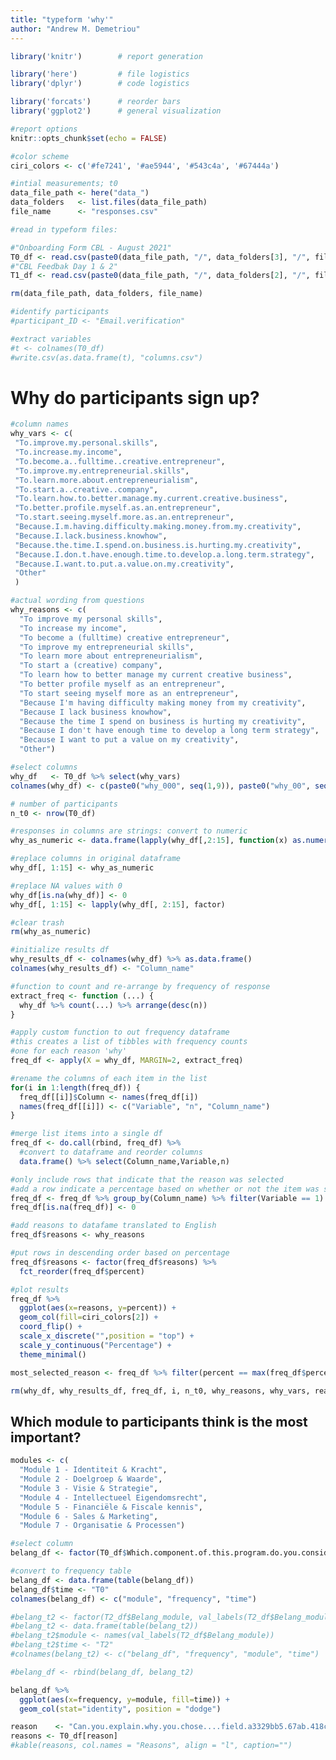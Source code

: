 ```yaml
---
title: "typeform 'why'"
author: "Andrew M. Demetriou"
---
```


```r
library('knitr')        # report generation

library('here')         # file logistics
library('dplyr')        # code logistics

library('forcats')      # reorder bars
library('ggplot2')      # general visualization

#report options
knitr::opts_chunk$set(echo = FALSE)

#color scheme
ciri_colors <- c('#fe7241', '#ae5944', '#543c4a', '#67444a')
```

```r
#intial measurements; t0
data_file_path <- here("data_")
data_folders   <- list.files(data_file_path)
file_name      <- "responses.csv"

#read in typeform files:

#"Onboarding Form CBL - August 2021"
T0_df <- read.csv(paste0(data_file_path, "/", data_folders[3], "/", file_name))
#"CBL Feedbak Day 1 & 2"
T1_df <- read.csv(paste0(data_file_path, "/", data_folders[2], "/", file_name))

rm(data_file_path, data_folders, file_name)

#identify participants
#participant_ID <- "Email.verification"
```

```r
#extract variables
#t <- colnames(T0_df)
#write.csv(as.data.frame(t), "columns.csv")
```


# Why do participants sign up?

```r
#column names
why_vars <- c(
 "To.improve.my.personal.skills",
 "To.increase.my.income",
 "To.become.a..fulltime..creative.entrepreneur",
 "To.improve.my.entrepreneurial.skills",
 "To.learn.more.about.entrepreneurialism",
 "To.start.a..creative..company",
 "To.learn.how.to.better.manage.my.current.creative.business",
 "To.better.profile.myself.as.an.entrepreneur",
 "To.start.seeing.myself.more.as.an.entrepreneur",
 "Because.I.m.having.difficulty.making.money.from.my.creativity",                   
 "Because.I.lack.business.knowhow",                   
 "Because.the.time.I.spend.on.business.is.hurting.my.creativity",                   
 "Because.I.don.t.have.enough.time.to.develop.a.long.term.strategy",                   
 "Because.I.want.to.put.a.value.on.my.creativity",
 "Other"
 )

#actual wording from questions
why_reasons <- c(
  "To improve my personal skills", 
  "To increase my income", 
  "To become a (fulltime) creative entrepreneur", 
  "To improve my entrepreneurial skills",
  "To learn more about entrepreneurialism",
  "To start a (creative) company",
  "To learn how to better manage my current creative business", 
  "To better profile myself as an entrepreneur",
  "To start seeing myself more as an entrepreneur",
  "Because I'm having difficulty making money from my creativity",
  "Because I lack business knowhow",
  "Because the time I spend on business is hurting my creativity",
  "Because I don't have enough time to develop a long term strategy",
  "Because I want to put a value on my creativity", 
  "Other")

#select columns
why_df   <- T0_df %>% select(why_vars)
colnames(why_df) <- c(paste0("why_000", seq(1,9)), paste0("why_00", seq(10,15)))
```


```r
# number of participants
n_t0 <- nrow(T0_df)

#responses in columns are strings: convert to numeric
why_as_numeric <- data.frame(lapply(why_df[,2:15], function(x) as.numeric(x != "")))

#replace columns in original dataframe
why_df[, 1:15] <- why_as_numeric

#replace NA values with 0
why_df[is.na(why_df)] <- 0
why_df[, 1:15] <- lapply(why_df[, 2:15], factor)

#clear trash
rm(why_as_numeric)
```

```r
#initialize results df
why_results_df <- colnames(why_df) %>% as.data.frame()
colnames(why_results_df) <- "Column_name"

#function to count and re-arrange by frequency of response
extract_freq <- function (...) {
  why_df %>% count(...) %>% arrange(desc(n))
}

#apply custom function to out frequency dataframe
#this creates a list of tibbles with frequency counts
#one for each reason 'why'
freq_df <- apply(X = why_df, MARGIN=2, extract_freq)

#rename the columns of each item in the list
for(i in 1:length(freq_df)) {
  freq_df[[i]]$Column <- names(freq_df[i])
  names(freq_df[[i]]) <- c("Variable", "n", "Column_name")
}

#merge list items into a single df
freq_df <- do.call(rbind, freq_df) %>% 
  #convert to dataframe and reorder columns
  data.frame() %>% select(Column_name,Variable,n)

#only include rows that indicate that the reason was selected
#add a row indicate a percentage based on whether or not the item was selected
freq_df <- freq_df %>% group_by(Column_name) %>% filter(Variable == 1) %>% merge(why_results_df, ., by = 'Column_name', all.x=TRUE) %>% mutate(percent = round(n/n_t0 * 100, digits = 10))
freq_df[is.na(freq_df)] <- 0

#add reasons to datafame translated to English
freq_df$reasons <- why_reasons

#put rows in descending order based on percentage
freq_df$reasons <- factor(freq_df$reasons) %>%
  fct_reorder(freq_df$percent)

#plot results
freq_df %>%
  ggplot(aes(x=reasons, y=percent)) +
  geom_col(fill=ciri_colors[2]) +
  coord_flip() +
  scale_x_discrete("",position = "top") +
  scale_y_continuous("Percentage") +
  theme_minimal()

most_selected_reason <- freq_df %>% filter(percent == max(freq_df$percent))

rm(why_df, why_results_df, freq_df, i, n_t0, why_reasons, why_vars, reasons, reason, extract_freq)
```

## Which module to participants think is the most important?


```r
modules <- c(
  "Module 1 - Identiteit & Kracht", 
  "Module 2 - Doelgroep & Waarde", 
  "Module 3 - Visie & Strategie", 
  "Module 4 - Intellectueel Eigendomsrecht", 
  "Module 5 - Financiële & Fiscale kennis", 
  "Module 6 - Sales & Marketing", 
  "Module 7 - Organisatie & Processen")

#select column
belang_df <- factor(T0_df$Which.component.of.this.program.do.you.consider.most.valuable.to.you.at.this.point.)

#convert to frequency table
belang_df <- data.frame(table(belang_df))
belang_df$time <- "T0"
colnames(belang_df) <- c("module", "frequency", "time")

#belang_t2 <- factor(T2_df$Belang_module, val_labels(T2_df$Belang_module))
#belang_t2 <- data.frame(table(belang_t2))
#belang_t2$module <- names(val_labels(T2_df$Belang_module))
#belang_t2$time <- "T2"
#colnames(belang_t2) <- c("belang_df", "frequency", "module", "time")

#belang_df <- rbind(belang_df, belang_t2)

belang_df %>%
  ggplot(aes(x=frequency, y=module, fill=time)) +
  geom_col(stat="identity", position = "dodge")
```

```r
reason    <- "Can.you.explain.why.you.chose....field.a3329bb5.67ab.418c.a388.237285d8ecda....."
reasons <- T0_df[reason]
#kable(reasons, col.names = "Reasons", align = "l", caption="")
```




